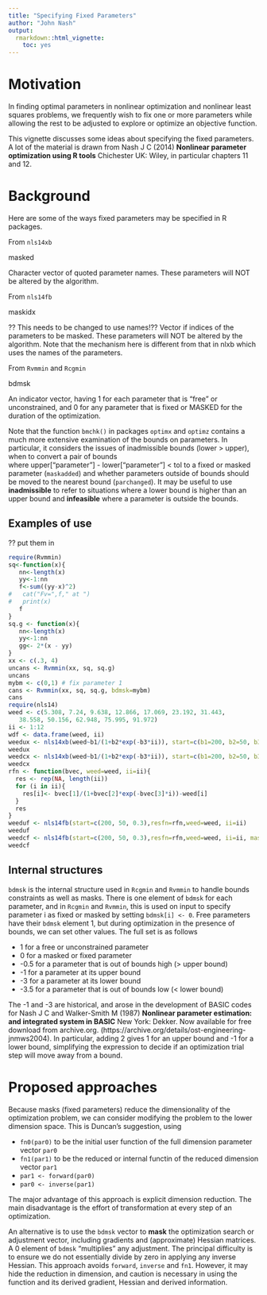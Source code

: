 ```yaml
---
title: "Specifying Fixed Parameters"
author: "John Nash"
output:
  rmarkdown::html_vignette:
    toc: yes
---
```


# Motivation

In finding optimal parameters in nonlinear optimization and nonlinear 
least squares problems, we frequently wish to fix one or more parameters
while allowing the rest to be adjusted to explore or optimize an objective 
function. 

This vignette discusses some ideas about specifying the fixed parameters. A 
lot of the material is drawn from Nash J C (2014) **Nonlinear parameter 
optimization using R tools** Chichester UK: Wiley, in particular chapters
11 and 12.

# Background

Here are some of the ways fixed parameters may be specified in R packages.

From `nls14xb`

masked  

Character vector of quoted parameter names. These parameters will NOT be altered by the algorithm.

From `nls14fb`

maskidx  

?? This needs to be changed to use names!?? Vector if indices of the parameters to be masked. 
These parameters will NOT be altered by the algorithm. Note that the mechanism here is different 
from that in nlxb which uses the names of the parameters.

From `Rvmmin` and `Rcgmin`

bdmsk  

An indicator vector, having 1 for each parameter that is "free" or unconstrained, and 0 for 
any parameter that is fixed or MASKED for the duration of the optimization.

Note that the function ``bmchk()`` in packages ``optimx`` and ``optimz`` contains a much more
extensive examination of the bounds on parameters. In particular, it considers the issues of 
inadmissible bounds (lower > upper), when to convert a pair of bounds  
where upper["parameter"] - lower["parameter"] < tol to a
fixed or masked parameter (`maskadded`) and whether parameters outside of bounds should be
moved to the nearest bound (`parchanged`). It may be useful to use **inadmissible** to refer
to situations where a lower bound is higher than an upper bound and **infeasible** where
a parameter is outside the bounds.

## Examples of use

?? put them in

```r
require(Rvmmin)
sq<-function(x){
   nn<-length(x)
   yy<-1:nn
   f<-sum((yy-x)^2)
#   cat("Fv=",f," at ")
#   print(x)
   f
}
sq.g <- function(x){
   nn<-length(x)
   yy<-1:nn
   gg<- 2*(x - yy)
}
xx <- c(.3, 4)
uncans <- Rvmmin(xx, sq, sq.g)
uncans
mybm <- c(0,1) # fix parameter 1
cans <- Rvmmin(xx, sq, sq.g, bdmsk=mybm)
cans
require(nls14)
weed <- c(5.308, 7.24, 9.638, 12.866, 17.069, 23.192, 31.443,
   38.558, 50.156, 62.948, 75.995, 91.972)
ii <- 1:12
wdf <- data.frame(weed, ii)
weedux <- nls14xb(weed~b1/(1+b2*exp(-b3*ii)), start=c(b1=200, b2=50, b3=0.3)) 
weedux
weedcx <- nls14xb(weed~b1/(1+b2*exp(-b3*ii)), start=c(b1=200, b2=50, b3=0.3), masked=c("b1")) 
weedcx
rfn <- function(bvec, weed=weed, ii=ii){
  res <- rep(NA, length(ii))
  for (i in ii){
    res[i]<- bvec[1]/(1+bvec[2]*exp(-bvec[3]*i))-weed[i]
  }
  res
}
weeduf <- nls14fb(start=c(200, 50, 0.3),resfn=rfn,weed=weed, ii=ii)
weeduf
weedcf <- nls14fb(start=c(200, 50, 0.3),resfn=rfn,weed=weed, ii=ii, maskidx=c(1))
weedcf

```

## Internal structures

`bdmsk` is the internal structure used in `Rcgmin` and `Rvmmin` to handle bounds constraints as well as masks.
There is one element of `bdmsk` for each parameter, and in `Rcgmin` and `Rvmmin`, this is used on input to 
specify parameter i as fixed or masked by setting `bdmsk[i] <- 0`. Free parameters have their `bdmsk` element 1,
but during optimization in the presence of bounds, we can set other values. The full set is as follows

* 1 for a free or unconstrained parameter
* 0 for a masked or fixed parameter
* -0.5 for a parameter that is out of bounds high (> upper bound)
* -1 for a parameter at its upper bound
* -3 for a parameter at its lower bound
* -3.5 for a parameter that is out of bounds low (< lower bound)

The -1 and -3 are historical, and arose in the development of BASIC codes for Nash J C and Walker-Smith M (1987)
**Nonlinear parameter estimation: and integrated system in BASIC** New York: Dekker. Now available for free download
from archive.org. (https://archive.org/details/ost-engineering-jnmws2004). 
In particular, adding 2 gives 1 for an upper bound and -1 for a lower bound, 
simplifying the expression to decide if an optimization trial step will move away from a bound.

# Proposed approaches

Because masks (fixed parameters) reduce the dimensionality of the optimization problem, we can consider
modifying the problem to the lower dimension space. This is Duncan's suggestion, using 

*  `fn0(par0)` to be the initial user function of the full dimension parameter vector `par0`
*  `fn1(par1)` to be the reduced or internal functin of the reduced dimension vector `par1`
*  `par1 <- forward(par0)`
*  `par0 <- inverse(par1)`

The major advantage of this approach is explicit dimension reduction. The main disadvantage
is the effort of transformation at every step of an optimization.

An alternative is to use the `bdmsk` vector to **mask** the optimization search or adjustment vector, 
including gradients and (approximate) Hessian matrices. A 0 element of `bdmsk` "multiplies" any 
adjustment. The principal difficulty is to ensure we do not essentially divide by zero in applying
any inverse Hessian. This approach avoids `forward`, `inverse` and `fn1`. However, it may hide the
reduction in dimension, and caution is necessary in using the function and its derived gradient,
Hessian and derived information.


